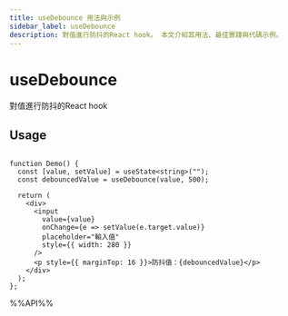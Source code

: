 ```yaml
---
title: useDebounce 用法與示例
sidebar_label: useDebounce
description: 對值進行防抖的React hook。 本文介紹其用法、最佳實踐與代碼示例。
---
```

# useDebounce

對值進行防抖的React hook


## Usage

```tsx live

function Demo() {
  const [value, setValue] = useState<string>("");
  const debouncedValue = useDebounce(value, 500);

  return (
    <div>
      <input
        value={value}
        onChange={e => setValue(e.target.value)}
        placeholder="輸入值"
        style={{ width: 280 }}
      />
      <p style={{ marginTop: 16 }}>防抖值：{debouncedValue}</p>
    </div>
  );
};

```

%%API%%